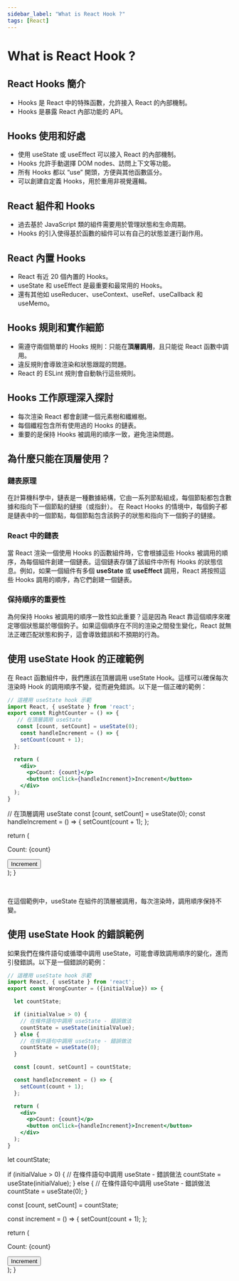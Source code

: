 ```yaml
---
sidebar_label: "What is React Hook ?"
tags: [React]
---
```



# What is React Hook ?

## React Hooks 簡介
- Hooks 是 React 中的特殊函數，允許接入 React 的內部機制。
- Hooks 是暴露 React 內部功能的 API。

## Hooks 使用和好處
- 使用 useState 或 useEffect 可以接入 React 的內部機制。
- Hooks 允許手動選擇 DOM nodes、訪問上下文等功能。
- 所有 Hooks 都以 “use” 開頭，方便與其他函數區分。
- 可以創建自定義 Hooks，用於重用非視覺邏輯。

## React 組件和 Hooks
- 過去基於 JavaScript 類的組件需要用於管理狀態和生命周期。
- Hooks 的引入使得基於函數的組件可以有自己的狀態並運行副作用。

## React 內置 Hooks
- React 有近 20 個內置的 Hooks。
- useState 和 useEffect 是最重要和最常用的 Hooks。
- 還有其他如 useReducer、useContext、useRef、useCallback 和 useMemo。

## Hooks 規則和實作細節
- 需遵守兩個簡單的 Hooks 規則：只能在**頂層調用**，且只能從 React 函數中調用。
- 違反規則會導致渲染和狀態跟蹤的問題。
- React 的 ESLint 規則會自動執行這些規則。

## Hooks 工作原理深入探討
- 每次渲染 React 都會創建一個元素樹和纖維樹。
- 每個纖程包含所有使用過的 Hooks 的鏈表。
- 重要的是保持 Hooks 被調用的順序一致，避免渲染問題。

## 為什麼只能在頂層使用？

### 鏈表原理
在計算機科學中，鏈表是一種數據結構，它由一系列節點組成，每個節點都包含數據和指向下一個節點的鏈接（或指針）。
在 React Hooks 的情境中，每個鉤子都是鏈表中的一個節點，每個節點包含該鉤子的狀態和指向下一個鉤子的鏈接。

### React 中的鏈表
當 React 渲染一個使用 Hooks 的函數組件時，它會根據這些 Hooks 被調用的順序，為每個組件創建一個鏈表。這個鏈表存儲了該組件中所有 Hooks 的狀態信息。例如，如果一個組件有多個 **useState** 或 **useEffect** 調用，React 將按照這些 Hooks 調用的順序，為它們創建一個鏈表。

### 保持順序的重要性
為何保持 Hooks 被調用的順序一致性如此重要？這是因為 React 靠這個順序來確定哪個狀態屬於哪個鉤子。如果這個順序在不同的渲染之間發生變化，React 就無法正確匹配狀態和鉤子，這會導致錯誤和不預期的行為。

## 使用 useState Hook 的正確範例

在 React 函數組件中，我們應該在頂層調用 useState Hook。這樣可以確保每次渲染時 Hook 的調用順序不變，從而避免錯誤。以下是一個正確的範例：

```jsx
// 這裡用 useState hook 示範
import React, { useState } from 'react';
export const RightCounter = () => {
   // 在頂層調用 useState
   const [count, setCount] = useState(0);
    const handleIncrement = () => {
    setCount(count + 1);
  };

  return (
    <div>
      <p>Count: {count}</p>
      <button onClick={handleIncrement}>Increment</button>
    </div>
  );
}
```

   // 在頂層調用 useState
   const [count, setCount] = useState(0);
    const handleIncrement = () => {
    setCount(count + 1);
  };

  return (
    <div>
      <p>Count: {count}</p>
      <button onClick={handleIncrement}>Increment</button>
    </div>
  );
}

<RightCounter/>
<br />

在這個範例中，useState 在組件的頂層被調用，每次渲染時，調用順序保持不變。

## 使用 useState Hook 的錯誤範例

如果我們在條件語句或循環中調用 useState，可能會導致調用順序的變化，進而引發錯誤。以下是一個錯誤的範例：

```jsx
// 這裡用 useState hook 示範
import React, { useState } from 'react';
export const WrongCounter = ({initialValue}) => {

  let countState;

  if (initialValue > 0) {
    // 在條件語句中調用 useState - 錯誤做法
    countState = useState(initialValue);
  } else {
    // 在條件語句中調用 useState - 錯誤做法
    countState = useState(0);
  }

  const [count, setCount] = countState;

  const handleIncrement = () => {
    setCount(count + 1);
  };

  return (
    <div>
      <p>Count: {count}</p>
      <button onClick={handleIncrement}>Increment</button>
    </div>
  );
}
```


  let countState;

  if (initialValue > 0) {
    // 在條件語句中調用 useState - 錯誤做法
    countState = useState(initialValue);
  } else {
    // 在條件語句中調用 useState - 錯誤做法
    countState = useState(0);
  }

  const [count, setCount] = countState;

  const increment = () => {
    setCount(count + 1);
  };

  return (
    <div>
      <p>Count: {count}</p>
      <button onClick={increment}>Increment</button>
    </div>
  );
}

<WrongCounter />